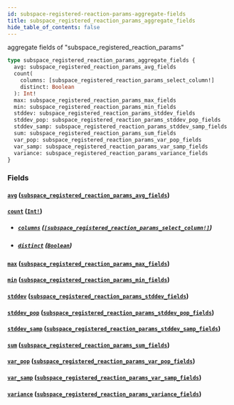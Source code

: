 ```yaml
---
id: subspace-registered-reaction-params-aggregate-fields
title: subspace_registered_reaction_params_aggregate_fields
hide_table_of_contents: false
---
```


aggregate fields of "subspace_registered_reaction_params"

```graphql
type subspace_registered_reaction_params_aggregate_fields {
  avg: subspace_registered_reaction_params_avg_fields
  count(
    columns: [subspace_registered_reaction_params_select_column!]
    distinct: Boolean
  ): Int!
  max: subspace_registered_reaction_params_max_fields
  min: subspace_registered_reaction_params_min_fields
  stddev: subspace_registered_reaction_params_stddev_fields
  stddev_pop: subspace_registered_reaction_params_stddev_pop_fields
  stddev_samp: subspace_registered_reaction_params_stddev_samp_fields
  sum: subspace_registered_reaction_params_sum_fields
  var_pop: subspace_registered_reaction_params_var_pop_fields
  var_samp: subspace_registered_reaction_params_var_samp_fields
  variance: subspace_registered_reaction_params_variance_fields
}
```

### Fields

#### [`avg`](#) ([`subspace_registered_reaction_params_avg_fields`](/07-graphql/objects/subspace-registered-reaction-params-avg-fields))

#### [`count`](#) ([`Int!`](/07-graphql/scalars/int))

- ##### [`columns`](#) ([`[subspace_registered_reaction_params_select_column!]`](/07-graphql/enums/subspace-registered-reaction-params-select-column))

- ##### [`distinct`](#) ([`Boolean`](/07-graphql/scalars/boolean))

#### [`max`](#) ([`subspace_registered_reaction_params_max_fields`](/07-graphql/objects/subspace-registered-reaction-params-max-fields))

#### [`min`](#) ([`subspace_registered_reaction_params_min_fields`](/07-graphql/objects/subspace-registered-reaction-params-min-fields))

#### [`stddev`](#) ([`subspace_registered_reaction_params_stddev_fields`](/07-graphql/objects/subspace-registered-reaction-params-stddev-fields))

#### [`stddev_pop`](#) ([`subspace_registered_reaction_params_stddev_pop_fields`](/07-graphql/objects/subspace-registered-reaction-params-stddev-pop-fields))

#### [`stddev_samp`](#) ([`subspace_registered_reaction_params_stddev_samp_fields`](/07-graphql/objects/subspace-registered-reaction-params-stddev-samp-fields))

#### [`sum`](#) ([`subspace_registered_reaction_params_sum_fields`](/07-graphql/objects/subspace-registered-reaction-params-sum-fields))

#### [`var_pop`](#) ([`subspace_registered_reaction_params_var_pop_fields`](/07-graphql/objects/subspace-registered-reaction-params-var-pop-fields))

#### [`var_samp`](#) ([`subspace_registered_reaction_params_var_samp_fields`](/07-graphql/objects/subspace-registered-reaction-params-var-samp-fields))

#### [`variance`](#) ([`subspace_registered_reaction_params_variance_fields`](/07-graphql/objects/subspace-registered-reaction-params-variance-fields))
